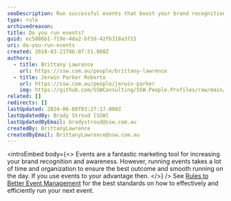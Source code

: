 ```yaml
---
seoDescription: Run successful events that boost your brand recognition and awareness through careful planning and organization.
type: rule
archivedreason:
title: Do you run events?
guid: ec5886b1-719e-4da2-bf3d-42fb318a3f15
uri: do-you-run-events
created: 2018-03-21T06:07:51.000Z
authors:
  - title: Brittany Lawrence
    url: https://ssw.com.au/people/brittany-lawrence
  - title: Jerwin Parker Roberto
    url: https://ssw.com.au/people/jerwin-parker
    img: https://github.com/SSWConsulting/SSW.People.Profiles/raw/main/Jerwin-Parker/Images/Jerwin-Parker-Profile.jpg
related: []
redirects: []
lastUpdated: 2024-06-08T03:27:17.000Z
lastUpdatedBy: Brady Stroud [SSW]
lastUpdatedByEmail: bradystroud@ssw.com.au
createdBy: BrittanyLawrence
createdByEmail: BrittanyLawrence@ssw.com.au
---
```


<introEmbed
  body={<>
Events are a fantastic marketing tool for increasing your brand recognition and awareness. However, running events takes a lot of time and organization to ensure the best outcome and smooth running on the day. If you use events to your advantage then.
  </>}
/>
See [Rules to Better Event Management](/rules-to-better-event-management) for the best standards on how to effectively and efficiently run your next event.
